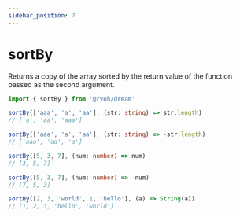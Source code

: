 ```yaml
---
sidebar_position: 7
---
```



# sortBy

Returns a copy of the array sorted by the return value of the function passed as the second argument.

```ts
import { sortBy } from '@rvoh/dream'

sortBy(['aaa', 'a', 'aa'], (str: string) => str.length)
// ['a', 'aa', 'aaa']

sortBy(['aaa', 'a', 'aa'], (str: string) => -str.length)
// ['aaa', 'aa', 'a']

sortBy([5, 3, 7], (num: number) => num)
// [3, 5, 7]

sortBy([5, 3, 7], (num: number) => -num)
// [7, 5, 3]

sortBy([2, 3, 'world', 1, 'hello'], (a) => String(a))
// [1, 2, 3, 'hello', 'world']
```
